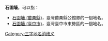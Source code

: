 '''石圍墻'''，可以指：
* [[石圍墻_(苗栗縣)|石圍墻 (苗栗縣)]]，臺灣苗栗縣公館鄉的一個地名。
* [[石圍墻_(臺中市)|石圍墻 (臺中市)]]，臺灣臺中市東勢區的一個地名。
{{disambig}}
[[Category:三字地名消歧义|Category:三字地名消歧义]]